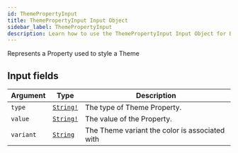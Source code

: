 ```yaml
---
id: ThemePropertyInput
title: ThemePropertyInput Input Object
sidebar_label: ThemePropertyInput
description: Learn how to use the ThemePropertyInput Input Object for Builder's API.
---
```


Represents a Property used to style a Theme

## Input fields

| Argument  | Type                                      | Description                                    |
| --------- | ----------------------------------------- | ---------------------------------------------- |
| `type`    | [`String!`](/self-managed/composer/builder/api/schema/scalar/String.mdx) | The type of Theme Property.                    |
| `value`   | [`String!`](/self-managed/composer/builder/api/schema/scalar/String.mdx) | The value of the Property.                     |
| `variant` | [`String`](/self-managed/composer/builder/api/schema/scalar/String.mdx)  | The Theme variant the color is associated with |
